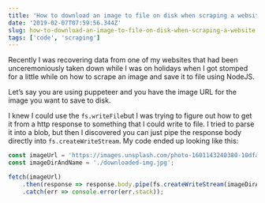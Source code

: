 ```yaml
---
title: 'How to download an image to file on disk when scraping a website'
date: '2019-02-07T07:59:56.344Z'
slug: how-to-download-an-image-to-file-on-disk-when-scraping-a-website
tags: ['code', 'scraping']
---
```


Recently I was recovering data from one of my websites that had been unceremoniously taken down while I was on holidays when I got stomped for a little while on how to scrape an image and save it to file using NodeJS.

Let’s say you are using puppeteer and you have the image URL for the image you want to save to disk.

I knew I could use the `fs.writeFile`but I was trying to figure out how to get it from a http response to something that I could write to file. I tried to parse it into a blob, but then I discovered you can just pipe the response body directly into `fs.createWriteStream`. My code ended up looking like this:

```javascript
const imageUrl = 'https://images.unsplash.com/photo-1601143240380-10dfad37660d?ixlib=rb-1.2.1&ixid=eyJhcHBfaWQiOjEyMDd9&auto=format&fit=crop&w=800&q=60';
const imageDirAndName = './downloaded-img.jpg';

fetch(imageUrl)
    .then(response => response.body.pipe(fs.createWriteStream(imageDirAndName)).on('close', () => console.log('image downloaded')))
    .catch(err => console.error(err.stack));
```
